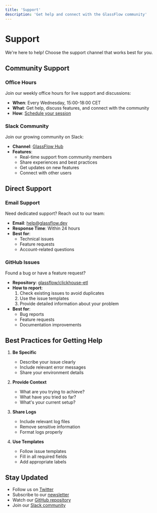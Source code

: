 ```yaml
---
title: 'Support'
description: 'Get help and connect with the GlassFlow community'
---
```


# Support

We're here to help! Choose the support channel that works best for you.

## Community Support

### Office Hours
Join our weekly office hours for live support and discussions:

- **When**: Every Wednesday, 15:00-18:00 CET
- **What**: Get help, discuss features, and connect with the community
- **How**: [Schedule your session](https://www.glassflow.dev/office-hours)

### Slack Community
Join our growing community on Slack:

- **Channel**: [GlassFlow Hub](https://join.slack.com/t/glassflowhub/shared_invite/zt-349m7lenp-IFeKSGfQwpJfIiQ7oyFFKg)
- **Features**:
  - Real-time support from community members
  - Share experiences and best practices
  - Get updates on new features
  - Connect with other users

## Direct Support

### Email Support
Need dedicated support? Reach out to our team:

- **Email**: [help@glassflow.dev](mailto:help@glassflow.dev)
- **Response Time**: Within 24 hours
- **Best for**: 
  - Technical issues
  - Feature requests
  - Account-related questions

### GitHub Issues
Found a bug or have a feature request?

- **Repository**: [glassflow/clickhouse-etl](https://github.com/glassflow/clickhouse-etl)
- **How to report**:
  1. Check existing issues to avoid duplicates
  2. Use the issue templates
  3. Provide detailed information about your problem
- **Best for**:
  - Bug reports
  - Feature requests
  - Documentation improvements

## Best Practices for Getting Help

1. **Be Specific**
   - Describe your issue clearly
   - Include relevant error messages
   - Share your environment details

2. **Provide Context**
   - What are you trying to achieve?
   - What have you tried so far?
   - What's your current setup?

3. **Share Logs**
   - Include relevant log files
   - Remove sensitive information
   - Format logs properly

4. **Use Templates**
   - Follow issue templates
   - Fill in all required fields
   - Add appropriate labels

## Stay Updated

- Follow us on [Twitter](https://twitter.com/glassflowdev)
- Subscribe to our [newsletter](https://www.glassflow.dev/newsletter)
- Watch our [GitHub repository](https://github.com/glassflow/clickhouse-etl)
- Join our [Slack community](https://join.slack.com/t/glassflowhub/shared_invite/zt-349m7lenp-IFeKSGfQwpJfIiQ7oyFFKg) 